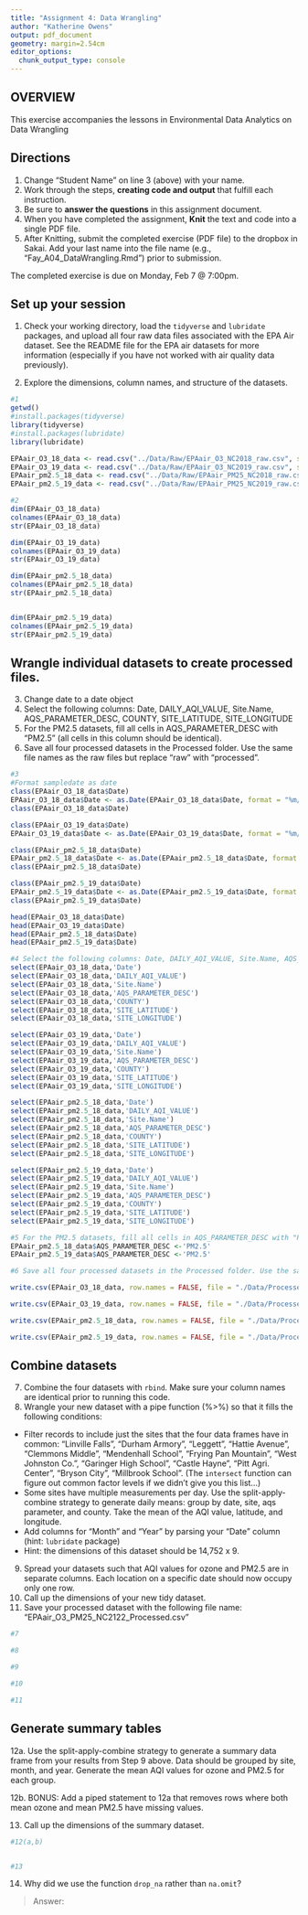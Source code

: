 ```yaml
---
title: "Assignment 4: Data Wrangling"
author: "Katherine Owens"
output: pdf_document
geometry: margin=2.54cm
editor_options: 
  chunk_output_type: console
---
```


## OVERVIEW

This exercise accompanies the lessons in Environmental Data Analytics on Data Wrangling 

## Directions
1. Change "Student Name" on line 3 (above) with your name.
2. Work through the steps, **creating code and output** that fulfill each instruction.
3. Be sure to **answer the questions** in this assignment document.
4. When you have completed the assignment, **Knit** the text and code into a single PDF file.
5. After Knitting, submit the completed exercise (PDF file) to the dropbox in Sakai. Add your last name into the file name (e.g., "Fay_A04_DataWrangling.Rmd") prior to submission.

The completed exercise is due on Monday, Feb 7 @ 7:00pm.

## Set up your session 
1. Check your working directory, load the `tidyverse` and `lubridate` packages, and upload all four raw data files associated with the EPA Air dataset. See the README file for the EPA air datasets for more information (especially if you have not worked with air quality data previously). 

2. Explore the dimensions, column names, and structure of the datasets. 


```r
#1 
getwd()
#install.packages(tidyverse)
library(tidyverse)
#install.packages(lubridate)
library(lubridate)

EPAair_O3_18_data <- read.csv("../Data/Raw/EPAair_O3_NC2018_raw.csv", stringsAsFactors = TRUE)
EPAair_O3_19_data <- read.csv("../Data/Raw/EPAair_O3_NC2019_raw.csv", stringsAsFactors = TRUE)
EPAair_pm2.5_18_data <- read.csv("../Data/Raw/EPAair_PM25_NC2018_raw.csv", stringsAsFactors = TRUE)
EPAair_pm2.5_19_data <- read.csv("../Data/Raw/EPAair_PM25_NC2019_raw.csv", stringsAsFactors = TRUE)

#2
dim(EPAair_O3_18_data)
colnames(EPAair_O3_18_data)
str(EPAair_O3_18_data)

dim(EPAair_O3_19_data)
colnames(EPAair_O3_19_data)
str(EPAair_O3_19_data)

dim(EPAair_pm2.5_18_data)
colnames(EPAair_pm2.5_18_data)
str(EPAair_pm2.5_18_data)


dim(EPAair_pm2.5_19_data)
colnames(EPAair_pm2.5_19_data)
str(EPAair_pm2.5_19_data)
```

## Wrangle individual datasets to create processed files.
3. Change date to a date object
4. Select the following columns: Date, DAILY_AQI_VALUE, Site.Name, AQS_PARAMETER_DESC, COUNTY, SITE_LATITUDE, SITE_LONGITUDE
5. For the PM2.5 datasets, fill all cells in AQS_PARAMETER_DESC with "PM2.5" (all cells in this column should be identical).
6. Save all four processed datasets in the Processed folder. Use the same file names as the raw files but replace "raw" with "processed".

```r
#3 
#Format sampledate as date
class(EPAair_O3_18_data$Date)
EPAair_O3_18_data$Date <- as.Date(EPAair_O3_18_data$Date, format = "%m/%d/%y")
class(EPAair_O3_18_data$Date)

class(EPAair_O3_19_data$Date)
EPAair_O3_19_data$Date <- as.Date(EPAair_O3_19_data$Date, format = "%m/%d/%y")

class(EPAair_pm2.5_18_data$Date)
EPAair_pm2.5_18_data$Date <- as.Date(EPAair_pm2.5_18_data$Date, format = "%m/%d/%y")
class(EPAair_pm2.5_18_data$Date)

class(EPAair_pm2.5_19_data$Date)
EPAair_pm2.5_19_data$Date <- as.Date(EPAair_pm2.5_19_data$Date, format = "%m/%d/%y")
class(EPAair_pm2.5_19_data$Date)

head(EPAair_O3_18_data$Date)
head(EPAair_O3_19_data$Date)
head(EPAair_pm2.5_18_data$Date)
head(EPAair_pm2.5_19_data$Date)

#4 Select the following columns: Date, DAILY_AQI_VALUE, Site.Name, AQS_PARAMETER_DESC, COUNTY, SITE_LATITUDE, SITE_LONGITUDE
select(EPAair_O3_18_data,'Date')
select(EPAair_O3_18_data,'DAILY_AQI_VALUE')
select(EPAair_O3_18_data,'Site.Name')
select(EPAair_O3_18_data,'AQS_PARAMETER_DESC')
select(EPAair_O3_18_data,'COUNTY')
select(EPAair_O3_18_data,'SITE_LATITUDE')
select(EPAair_O3_18_data,'SITE_LONGITUDE')

select(EPAair_O3_19_data,'Date')
select(EPAair_O3_19_data,'DAILY_AQI_VALUE')
select(EPAair_O3_19_data,'Site.Name')
select(EPAair_O3_19_data,'AQS_PARAMETER_DESC')
select(EPAair_O3_19_data,'COUNTY')
select(EPAair_O3_19_data,'SITE_LATITUDE')
select(EPAair_O3_19_data,'SITE_LONGITUDE')

select(EPAair_pm2.5_18_data,'Date')
select(EPAair_pm2.5_18_data,'DAILY_AQI_VALUE')
select(EPAair_pm2.5_18_data,'Site.Name')
select(EPAair_pm2.5_18_data,'AQS_PARAMETER_DESC')
select(EPAair_pm2.5_18_data,'COUNTY')
select(EPAair_pm2.5_18_data,'SITE_LATITUDE')
select(EPAair_pm2.5_18_data,'SITE_LONGITUDE')

select(EPAair_pm2.5_19_data,'Date')
select(EPAair_pm2.5_19_data,'DAILY_AQI_VALUE')
select(EPAair_pm2.5_19_data,'Site.Name')
select(EPAair_pm2.5_19_data,'AQS_PARAMETER_DESC')
select(EPAair_pm2.5_19_data,'COUNTY')
select(EPAair_pm2.5_19_data,'SITE_LATITUDE')
select(EPAair_pm2.5_19_data,'SITE_LONGITUDE')

#5 For the PM2.5 datasets, fill all cells in AQS_PARAMETER_DESC with "PM2.5" (all cells in this column should be identical).
EPAair_pm2.5_18_data$AQS_PARAMETER_DESC <-'PM2.5'
EPAair_pm2.5_19_data$AQS_PARAMETER_DESC <-'PM2.5'

#6 Save all four processed datasets in the Processed folder. Use the same file names as the raw files but replace "raw" with "processed".

write.csv(EPAair_O3_18_data, row.names = FALSE, file = "./Data/Processed/EPAair_O3_2018_data_Processed.csv")

write.csv(EPAair_O3_19_data, row.names = FALSE, file = "./Data/Processed/EPAair_O3_2019_data_Processed.csv")

write.csv(EPAair_pm2.5_18_data, row.names = FALSE, file = "./Data/Processed/EPAair_pm2.5_2018_data_Processed.csv")

write.csv(EPAair_pm2.5_19_data, row.names = FALSE, file = "./Data/Processed/EPAair_pm2.5_2019_data_Processed.csv")
```


## Combine datasets
7. Combine the four datasets with `rbind`. Make sure your column names are identical prior to running this code. 
8. Wrangle your new dataset with a pipe function (%>%) so that it fills the following conditions: 

* Filter records to include just the sites that the four data frames have in common: "Linville Falls", "Durham Armory", "Leggett", "Hattie Avenue", "Clemmons Middle", "Mendenhall School", "Frying Pan Mountain", "West Johnston Co.", "Garinger High School", "Castle Hayne", "Pitt Agri. Center", "Bryson City", "Millbrook School". (The `intersect` function can figure out common factor levels if we didn't give you this list...)
* Some sites have multiple measurements per day. Use the split-apply-combine strategy to generate daily means: group by date, site, aqs parameter, and county. Take the mean of the AQI value, latitude, and longitude.
* Add columns for "Month" and "Year" by parsing your "Date" column (hint: `lubridate` package)
* Hint: the dimensions of this dataset should be 14,752 x 9.

9. Spread your datasets such that AQI values for ozone and PM2.5 are in separate columns. Each location on a specific date should now occupy only one row.
10. Call up the dimensions of your new tidy dataset.
11. Save your processed dataset with the following file name: "EPAair_O3_PM25_NC2122_Processed.csv"

```r
#7

#8

#9

#10

#11

```


## Generate summary tables
12a. Use the split-apply-combine strategy to generate a summary data frame from your results from Step 9 above. Data should be grouped by site, month, and year. Generate the mean AQI values for ozone and PM2.5 for each group. 

12b. BONUS: Add a piped statement to 12a that removes rows where both mean ozone and mean PM2.5 have missing values. 

13. Call up the dimensions of the summary dataset.


```r
#12(a,b)


#13

```

14. Why did we use the function `drop_na` rather than `na.omit`?

> Answer: 
